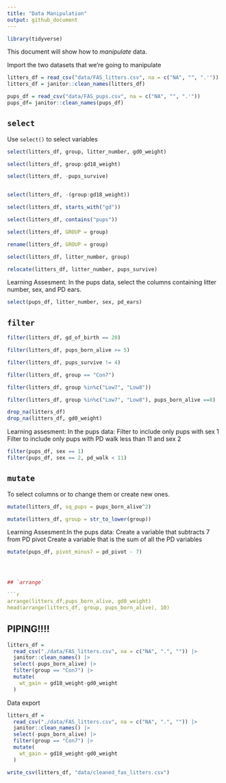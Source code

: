 ```yaml
---
title: "Data Manipulation"
output: github_document
---
```


```r
library(tidyverse)


```

This document will show how to *manipulate* data. 

Import the two datasets that we're going to manipulate


```r
litters_df = read_csv("data/FAS_litters.csv", na = c("NA", "", ".'"))
litters_df = janitor::clean_names(litters_df)

pups_df = read_csv("data/FAS_pups.csv", na = c("NA", "", ".'"))
pups_df= janitor::clean_names(pups_df)  
```

## `select`

Use `select()` to select variables 
```r
select(litters_df, group, litter_number, gd0_weight)

select(litters_df, group:gd18_weight)

select(litters_df, -pups_survive)


select(litters_df, -(group:gd18_weight))

select(litters_df, starts_with("gd"))

select(litters_df, contains("pups"))

select(litters_df, GROUP = group)

rename(litters_df, GROUP = group)

select(litters_df, litter_number, group)

relocate(litters_df, litter_number, pups_survive)

```
Learning Assesment: In the pups data, select the columns containing litter number, sex, and PD ears.
```r
select(pups_df, litter_number, sex, pd_ears)
```

## `filter`

```r
filter(litters_df, gd_of_birth == 20)

filter(litters_df, pups_born_alive >= 5)

filter(litters_df, pups_survive != 4)

filter(litters_df, group == "Con7")

filter(litters_df, group %in%c("Low7", "Low8"))

filter(litters_df, group %in%c("Low7", "Low8"), pups_born_alive ==8)

drop_na(litters_df)
drop_na(litters_df, gd0_weight)

```
Learning assesment: In the pups data:
Filter to include only pups with sex 1
Filter to include only pups with PD walk less than 11 and sex 2

```r
filter(pups_df, sex == 1)
filter(pups_df, sex == 2, pd_walk < 11)
```

## `mutate`
To select columns or to change them or create new ones.
```r


mutate(litters_df, sq_pups = pups_born_alive^2)

mutate(litters_df, group = str_to_lower(group))
```
Learning Assesment:In the pups data:
Create a variable that subtracts 7 from PD pivot
Create a variable that is the sum of all the PD variables
```r
mutate(pups_df, pivot_minus7 = pd_pivot - 7)




## `arrange`

```r
arrange(litters_df,pups_born_alive, gd0_weight)
head(arrange(litters_df, group, pups_born_alive), 10)
```

## PIPING!!!!    


```r
litters_df = 
  read_csv("./data/FAS_litters.csv", na = c("NA", ".", "")) |> 
  janitor::clean_names() |>
  select(-pups_born_alive) |>
  filter(group == "Con7") |>
  mutate(
    wt_gain = gd18_weight-gd0_weight
  )
```

Data export
```r
litters_df = 
  read_csv("./data/FAS_litters.csv", na = c("NA", ".", "")) |> 
  janitor::clean_names() |>
  select(-pups_born_alive) |>
  filter(group == "Con7") |>
  mutate(
    wt_gain = gd18_weight-gd0_weight
  )

write_csv(litters_df, "data/cleaned_fas_litters.csv")
```
